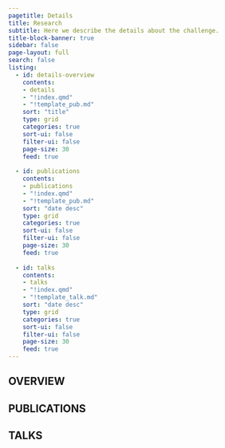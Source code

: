 ```yaml
---
pagetitle: Details
title: Research
subtitle: Here we describe the details about the challenge.
title-block-banner: true
sidebar: false
page-layout: full
search: false  
listing:
  - id: details-overview
    contents: 
    - details
    - "!index.qmd"
    - "!template_pub.md"
    sort: "title"
    type: grid
    categories: true
    sort-ui: false
    filter-ui: false
    page-size: 30
    feed: true
  
  - id: publications
    contents: 
    - publications
    - "!index.qmd"
    - "!template_pub.md"
    sort: "date desc"
    type: grid
    categories: true
    sort-ui: false
    filter-ui: false
    page-size: 30
    feed: true
  
  - id: talks
    contents: 
    - talks
    - "!index.qmd"
    - "!template_talk.md"
    sort: "date desc"
    type: grid
    categories: true
    sort-ui: false
    filter-ui: false
    page-size: 30
    feed: true
---
```






::: {.add-margin}

## OVERVIEW

:::


::: {#overview}
:::

::: {.add-border}
:::


::: {.add-margin}

## PUBLICATIONS

:::

::: {#publications}
:::


::: {.add-border}
:::

::: {.add-margin}

## TALKS

:::

::: {#talks}
:::